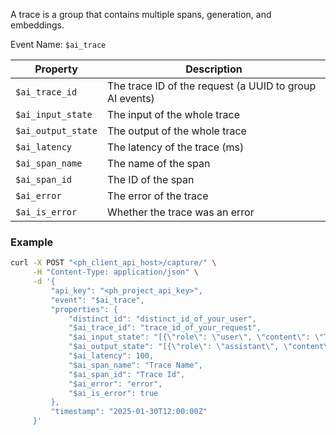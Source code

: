 A trace is a group that contains multiple spans, generation, and embeddings.

Event Name: `$ai_trace`  

| Property | Description |
|----------|-------------|
| `$ai_trace_id` | The trace ID of the request (a UUID to group AI events) |
| `$ai_input_state` | The input of the whole trace |
| `$ai_output_state` | The output of the whole trace |
| `$ai_latency` | The latency of the trace (ms) |
| `$ai_span_name` | The name of the span |
| `$ai_span_id` | The ID of the span |
| `$ai_error` | The error of the trace |
| `$ai_is_error` | Whether the trace was an error |

### Example
```bash
curl -X POST "<ph_client_api_host>/capture/" \
     -H "Content-Type: application/json" \
     -d '{
         "api_key": "<ph_project_api_key>",
         "event": "$ai_trace",
         "properties": {
             "distinct_id": "distinct_id_of_your_user",
             "$ai_trace_id": "trace_id_of_your_request",
             "$ai_input_state": "[{\"role\": \"user\", \"content\": \"Tell me a fun fact about hedgehogs\"}]",
             "$ai_output_state": "[{\"role\": \"assistant\", \"content\": \"Hedgehogs are small mammals with spines on their back.\"}]",
             "$ai_latency": 100,
             "$ai_span_name": "Trace Name",
             "$ai_span_id": "Trace Id",
             "$ai_error": "error",
             "$ai_is_error": true
         },
         "timestamp": "2025-01-30T12:00:00Z"
     }'

```